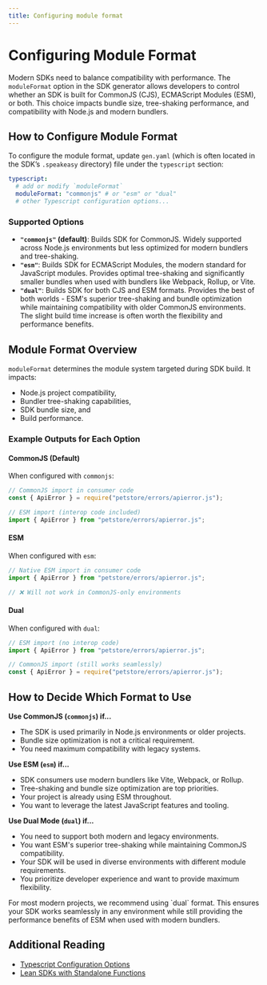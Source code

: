 ```yaml
---
title: Configuring module format
---
```



# Configuring Module Format

Modern SDKs need to balance compatibility with performance. The `moduleFormat` option in the SDK generator allows developers to control whether an SDK is built for CommonJS (CJS), ECMAScript Modules (ESM), or both. This choice impacts bundle size, tree-shaking performance, and compatibility with Node.js and modern bundlers.

## How to Configure Module Format

To configure the module format, update `gen.yaml` (which is often located in the SDK’s `.speakeasy` directory) file under the `typescript` section:

```yaml <sdk-root>/.speakeasy/gen.yaml
typescript:
  # add or modify `moduleFormat`
  moduleFormat: "commonjs" # or "esm" or "dual"
  # other Typescript configuration options...
```

### Supported Options

- **`"commonjs"` (default)**: Builds SDK for CommonJS. Widely supported across Node.js environments but less optimized for modern bundlers and tree-shaking.
- **`"esm"`**: Builds SDK for ECMAScript Modules, the modern standard for JavaScript modules. Provides optimal tree-shaking and significantly smaller bundles when used with bundlers like Webpack, Rollup, or Vite.
- **`"dual"`**: Builds SDK for both CJS and ESM formats. Provides the best of both worlds - ESM's superior tree-shaking and bundle optimization while maintaining compatibility with older CommonJS environments. The slight build time increase is often worth the flexibility and performance benefits.

## Module Format Overview

`moduleFormat` determines the module system targeted during SDK build. It impacts:

- Node.js project compatibility,
- Bundler tree-shaking capabilities,
- SDK bundle size, and
- Build performance.

### Example Outputs for Each Option

#### CommonJS (Default)

When configured with `commonjs`:

```javascript example.js
// CommonJS import in consumer code
const { ApiError } = require("petstore/errors/apierror.js");

// ESM import (interop code included)
import { ApiError } from "petstore/errors/apierror.js";
```

#### ESM

When configured with `esm`:

```javascript example.js
// Native ESM import in consumer code
import { ApiError } from "petstore/errors/apierror.js";

// ❌ Will not work in CommonJS-only environments
```

#### Dual

When configured with `dual`:

```javascript example.js
// ESM import (no interop code)
import { ApiError } from "petstore/errors/apierror.js";

// CommonJS import (still works seamlessly)
const { ApiError } = require("petstore/errors/apierror.js");
```

## How to Decide Which Format to Use

**Use CommonJS (`commonjs`) if...**

- The SDK is used primarily in Node.js environments or older projects.
- Bundle size optimization is not a critical requirement.
- You need maximum compatibility with legacy systems.

**Use ESM (`esm`) if...**

- SDK consumers use modern bundlers like Vite, Webpack, or Rollup.
- Tree-shaking and bundle size optimization are top priorities.
- Your project is already using ESM throughout.
- You want to leverage the latest JavaScript features and tooling.

**Use Dual Mode (`dual`) if...**

- You need to support both modern and legacy environments.
- You want ESM's superior tree-shaking while maintaining CommonJS compatibility.
- Your SDK will be used in diverse environments with different module requirements.
- You prioritize developer experience and want to provide maximum flexibility.

<Callout title="Recommendation" variant="info">
For most modern projects, we recommend using `dual` format. This ensures your SDK works seamlessly in any environment while still providing the performance benefits of ESM when used with modern bundlers.
</Callout>

## Additional Reading

- [Typescript Configuration Options](/docs/gen-reference/ts-config)
- [Lean SDKs with Standalone Functions](/post/standalone-functions)
